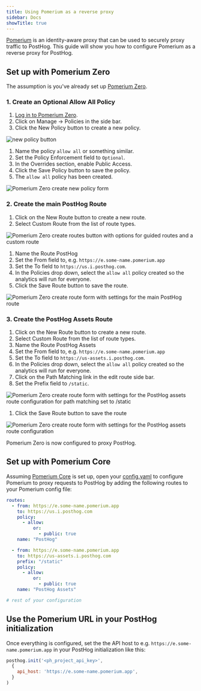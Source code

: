 ```yaml
---
title: Using Pomerium as a reverse proxy
sidebar: Docs
showTitle: true
---
```



<ProxyWarning />

<RegionWarning />

[Pomerium](https://www.pomerium.com/) is an identity-aware proxy that can be used to securely proxy traffic to PostHog. This guide will show you how to configure Pomerium as a reverse proxy for PostHog.

## Set up with Pomerium Zero

The assumption is you've already set up [Pomerium Zero](https://www.pomerium.com/zero).

### 1. Create an Optional Allow All Policy

1. [Log in to Pomerium Zero](https://console.pomerium.app/).
1. Click on Manage -> Policies in the side bar.
1. Click the New Policy button to create a new policy.

  <img src="https://res.cloudinary.com/dmukukwp6/image/upload/new_policy_button_84e1a23f84.png" class="w-full" alt="new policy button" />

1. Name the policy `allow all` or something similar.
1. Set the Policy Enforcement field to `Optional`.
1. In the Overrides section, enable Public Access.
1. Click the Save Policy button to save the policy.
1. The `allow all` policy has been created.

<img src="https://res.cloudinary.com/dmukukwp6/image/upload/create_allow_all_policy_3b3c9cab82.png" class="w-full" alt="Pomerium Zero create new policy form" />

### 2. Create the main PostHog Route

1. Click on the New Route button to create a new route.
1. Select Custom Route from the list of route types.

  <img src="https://res.cloudinary.com/dmukukwp6/image/upload/pomerium_create_route_button_a94eba8141.png" class="w-full" alt="Pomerium Zero create routes button with options for guided routes and a custom route" />

1. Name the Route PostHog
1. Set the From field to, e.g. `https://e.some-name.pomerium.app`
1. Set the To field to `https://us.i.posthog.com`.
1. In the Policies drop down, select the `allow all` policy created so the analytics will run for everyone.
1. Click the Save Route button to save the route.

<img src="https://res.cloudinary.com/dmukukwp6/image/upload/create_posthog_route_32ab914a59.png" class="w-full" alt="Pomerium Zero create route form with settings for the main PostHog route" />

### 3. Create the PostHog Assets Route

1. Click on the New Route button to create a new route.
1. Select Custom Route from the list of route types.
1. Name the Route PostHog Assets
1. Set the From field to, e.g. `https://e.some-name.pomerium.app`
1. Set the To field to `https://us-assets.i.posthog.com`.
1. In the Policies drop down, select the `allow all` policy created so the analytics will run for everyone.
1. Click on the Path Matching link in the edit route side bar.
1. Set the Prefix field to `/static`.

<img src="pomerium-zero-route-path-matching.png" class="w-full" alt="Pomerium Zero create route form with settings for the PostHog assets route configuration for path matching set to /static" />

1. Click the Save Route button to save the route

<img src="https://res.cloudinary.com/dmukukwp6/image/upload/create_posthog_assets_route_97971ca8d0.png" class="w-full" alt="Pomerium Zero create route form with settings for the PostHog assets route configuration" />

Pomerium Zero is now configured to proxy PostHog.

## Set up with Pomerium Core

Assuming [Pomerium Core](https://www.pomerium.com/docs/deploy/core) is set up, open your [config.yaml](https://www.pomerium.com/docs/deploy/core#configuration) to configure Pomerium to proxy requests to PostHog by adding the following routes to your Pomerium config file:

```yaml
routes:
  - from: https://e.some-name.pomerium.app
    to: https://us.i.posthog.com
    policy:
      - allow:
          or:
            - public: true
    name: "PostHog"

  - from: https://e.some-name.pomerium.app
    to: https://us-assets.i.posthog.com
    prefix: "/static"
    policy:
      - allow:
          or:
            - public: true
    name: "PostHog Assets"

# rest of your configuration
```

## Use the Pomerium URL in your PostHog initialization

Once everything is configured, set the the API host to e.g. `https://e.some-name.pomerium.app` in your PostHog initialization like this:

```js
posthog.init('<ph_project_api_key>',
  {
    api_host: 'https://e.some-name.pomerium.app',
  }
)
```